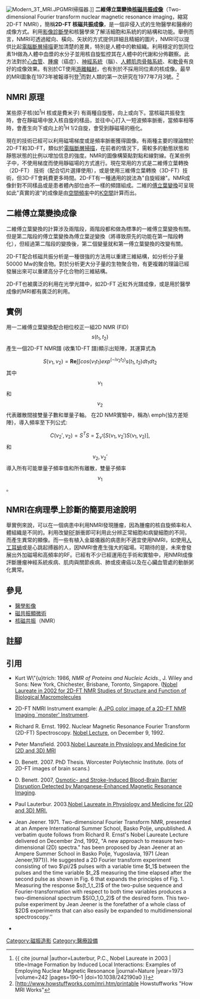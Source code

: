 {{Expert|time=2013-08-17}}
[[Image:Modern_3T_MRI.JPG|thumb]]MRI掃描器.]]
'''二維傅立葉變換[[核磁共振成像|核磁共振成像]]'''（Two-dimensional Fourier transform nuclear magnetic resonance imaging，縮寫 2D-FT NMRI），簡稱'''2D-FT 核磁共振成像'''，是一個非侵入式的生物醫學和醫療的成像方式。利用[[影像診斷學|影像診斷學]]和核醫學來了解活細胞和系統的的結構和功能。舉例而言，NMRI可透過縱向、橫向、矢狀的方式提供詳細且精細的圖片，NMRI可以提供比起[[電腦斷層掃描|電腦斷層掃描]]更加清楚的差異，特別是人體中的軟組織。利用穩定的氫同位素1H做為人體中血漿的水分子並用核自旋監控其在人體中的代謝和分佈觀察。此方法對於[[心血管磁共振成像|心血管]]、[[腫瘤學|腫瘤]]（癌症）、[[神經學|神經系統]]（腦）、[[人體肌肉骨骼系統|人體肌肉骨骼系統]]、和[[軟骨|軟骨]]有良好的成像效果。有別於CT使用[[游離輻射|游離輻射]]，也有別於不採用同位素的核成像。最早的MRI圖象在1973年被報導刊登<ref name=lauterbur>{{ cite journal |author=Lauterbur, P.C., Nobel Laureate in 2003 | title=Image Formation by Induced Local Interactions: Examples of Employing Nuclear Magnetic Resonance |journal=Nature |year=1973 |volume=242 |pages=190–1 |doi=10.1038/242190a0 }}</ref>而對人類的第一次研究在1977年7月3號。<ref>[http://www.howstuffworks.com/mri.htm/printable {{Wayback|url=http://www.howstuffworks.com/mri.htm/printable |date=20140703165824 }} Howstuffworks "How MRI Works"</ref>

== NMRI 原理==
某些原子核(如<sup>1</sup>H 核或是費米子) 有兩種自旋態，向上或向下。當核磁共振發生時，會在靜磁場中放入核自旋的樣品，並往中心打入一短波頻率脈衝，當頻率相等時，會產生向下或向上的<sup>1</sup>H 1/2自旋，會受到靜磁場的極化。

現在的技術已經可以利用磁場梯度或是頻率脈衝獲得圖像。有兩種主要的理論關於2D-FT和3D-FT，類似於[[電腦斷層掃描|電腦斷層掃描]]，在前者的情況下，需較多的動態狀態和靜態狀態的比例以增加信息的強度。NMR的圖像構築點對點和線對線。在某些例子中，不使用梯度而使用靜磁場的方式進行。現在常用的方式是二維傅立葉轉換（2D-FT） 技術（配合切片選擇使用），或是使用三維傅立葉轉換（3D-FT）技術，但3D-FT會耗費更多時間。2D-FT有一種通用的說法為"自旋經線"。NMR成像針對不同樣品或是患者體內部位由不一樣的頻譜組成。二維的[[傅立葉變換|傅立葉變換]]可呈現如此"真實的波"的成像是由[[空間頻率|空間頻率]]中的[[K空間|K空間]]計算而出。

==二維傅立葉變換成像==

二維傅立葉變換的計算涉及兩階段，兩階段都和做為標準的一維傅立葉變換有關。但是第二階段的傅立葉變換為傅立葉逆變換（將導致原先的功能在第一階段轉化），但經過第二階段的變換後，第二個變量就和第一傅立葉變換的改變有關。

2D-FT配合核磁共振分析是一種很強的方法用以重建三維結構，如分析分子量50000 Mw的聚合物。對於分析更大分子量的生物聚合物，有更複雜的理論已經發展出來可以重建高分子化合物的三維結構。

2D-FT也被廣泛的利用在光學光譜中，如2D-FT 近紅外光譜成像，或是用於醫學成像的MRI都有廣泛的利用。

== 實例==
用一二維傅立葉變換配合相位校正一組2D NMR (FID):<math>s(t_1, t_2)</math>產生一個2D-FT NMR譜 (收集1D-FT 譜)顯示出矩陣，其運算式為
:<math>S(\nu_1,\nu_2) = \textbf{Re} \int \int cos(\nu_1 t_1)exp^{(-i\nu_2 t_2)} s(t_1, t_2)dt_1 dt_2</math>
其中:<math>\nu_1</math>和:<math>\nu_2</math> 代表離散間接雙量子數和單量子軸。
在2D NMR實驗中，稱為\ emph{協方差矩陣}，導入頻率至下列公式:
:<math> C(\nu_2', \nu_2) = S^T S = \sum_{\nu^1}[S(\nu_1,\nu_2')S(\nu_1,\nu_2)],</math> 和 :<math>\nu_2, \nu_2'</math> 導入所有可能單量子頻率值和所有離散，雙量子頻率::<math>\nu_1</math>。

==NMRI在病理學上診斷的簡要用途說明==
舉實例來說，可以在一個病患中利用NMRI發現腫瘤，因為腫瘤的核自旋頻率和人體組織是不同的。利用改變[[射頻|RF]]脈衝即可利用此分辨正常細胞和病變細胞的不同，而產生異常的顯像。而一些有植入金屬儀器的病患則不適宜使用NMRI，如使用[[人工耳蝸|人工耳蝸]]或是心跳起搏器的人，因NMRI會產生強大的磁場。可期待的是，未來會發展出外加磁場和高頻率的RF。已經有不少已經運用在手術和實驗中，用NMRI成像評斷腫瘤神經系統疾病、肌肉與關節疾病、肺或皮膚癌以及在心臟血管處的動脈粥化異常。

==參見==
{{commons}}
*[[醫學影像|醫學影像]]
*[[磁共振顯微術|磁共振顯微術]]
*[[核磁共振|核磁共振]]（NMR）

==註腳==
{{Reflist|2}}

==引用==

*Kurt W\"{u}trich: 1986, ''NMR of Proteins and Nucleic Acids''., J. Wiley and Sons: New York, Chichester, Brisbane, Toronto, Singapore. ([http://nobelprize.org/nobel_prizes/chemistry/laureates/2002/wutrich-lecture.pdf Nobel Laureate in 2002 for 2D-FT NMR Studies of Structure and Function of Biological Macromolecules]{{Wayback|url=http://nobelprize.org/nobel_prizes/chemistry/laureates/2002/wutrich-lecture.pdf |date=20170517141442 }}

* 2D-FT NMRI Instrument example: [https://web.archive.org/web/20100530225558/http://upload.wikimedia.org/wikipedia/en/b/bf/HWB-NMRv900.jpg A JPG color image of a 2D-FT NMR Imaging `monster' Instrument]. 

*Richard R. Ernst. 1992. Nuclear Magnetic Resonance Fourier Transform (2D-FT) Spectroscopy. [http://nobelprize.org/nobel_prizes/chemistry/laureates/1991/ernst-lecture.pdf Nobel Lecture]{{Wayback|url=http://nobelprize.org/nobel_prizes/chemistry/laureates/1991/ernst-lecture.pdf |date=20170830004120 }}, on December 9, 1992.

*Peter Mansfield. 2003.[https://web.archive.org/web/20090105193214/http://www.parteqinnovations.com/pdf-doc/fandr-Gaz1006.pdf Nobel Laureate in Physiology and Medicine for (2D and 3D) MRI]

*D. Benett. 2007. PhD Thesis. Worcester Polytechnic Institute. (lots of 2D-FT images of brain scans.)

*D. Benett. 2007, [http://www.wpi.edu/Pubs/ETD/Available/etd-081707-080430/unrestricted/dbennett.pdf Osmotic- and Stroke-Induced Blood-Brain Barrier Disruption Detected by Manganese-Enhanced Magnetic Resonance Imaging]{{Wayback|url=http://www.wpi.edu/Pubs/ETD/Available/etd-081707-080430/unrestricted/dbennett.pdf |date=20120305182115 }}.

*Paul Lauterbur. 2003.[http://nobelprize.org/nobel_prizes/medicine/laureates/2003/ Nobel Laureate in Physiology and Medicine for (2D and 3D) MRI.]{{Wayback|url=http://nobelprize.org/nobel_prizes/medicine/laureates/2003/ |date=20160324055724 }}

*Jean Jeener. 1971. Two-dimensional Fourier Transform NMR, presented at an Ampere International Summer School, Basko Polje, unpublished. A verbatim quote follows from Richard R. Ernst's Nobel Laureate Lecture delivered on December 2nd, 1992, "A new approach to measure two-dimensional (2D) spectra." has been proposed by Jean Jeener at an Ampere Summer School in Basko Polje, Yugoslavia, 1971 (Jean Jeneer,1971}). He suggested a 2D Fourier transform experiment consisting of two $\pi/2$ pulses with a variable time $t_1$ between the pulses and the time variable $t_2$ measuring the time elapsed after the second pulse as shown in Fig. 6 that expands the principles of Fig. 1. Measuring the response $s(t_1,t_2)$ of the two-pulse sequence and Fourier-transformation with respect to both time variables produces a two-dimensional spectrum $S(O_1,O_2)$ of the desired form. This two-pulse experiment by Jean Jeener is the forefather of a whole class of $2D$ experiments that can also easily be expanded to multidimensional spectroscopy.''
 
*{{cite book |author=Haacke, E Mark; Brown, Robert F; Thompson, Michael; Venkatesan, Ramesh |title=Magnetic resonance imaging: physical principles and sequence design |publisher=J. Wiley & Sons |location=New York |year=1999 |isbn=0-471-35128-8 }}

[[Category:磁振造影|Category:磁振造影]]
[[Category:醫療設備|Category:醫療設備]]